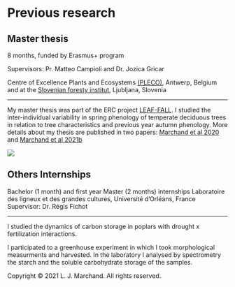 #  
# 
# __Previous research__

##
##
## Master thesis 
8 months, funded by Erasmus+ program 

Supervisors: Pr. Matteo Campioli and Dr. Jozica Gricar 

Centre of Excellence Plants and Ecosystems [(PLECO)](https://www.uantwerpen.be/en/research-groups/pleco/), Antwerp, Belgium and at the [Slovenian foresty institut](https://www.gozdis.si/en/), Ljubljana, Slovenia   

---------------- 

My master thesis was part of the ERC project [LEAF-FALL](https://www.uantwerpen.be/en/research-groups/pleco/research/research-projects/erc-grants/erc-grant-leaf-fall/). I studied the inter-individual variability in spring phenology of temperate deciduous trees in relation to tree characteristics and previous year autumn phenology. More details about my thesis are published in two papers: [Marchand et al 2020](https://doi.org/10.1016/j.agrformet.2020.108031)  and [Marchand et al 2021b](https://doi.org/10.1093/treephys/tpaa171)


 ![](C:/Users/loren/Documents/R/my_project/Image6.png)
  
 
## 
## Others Internships
 
Bachelor (1 month) and first year Master (2 months) internships 
Laboratoire des ligneux et des grandes cultures, Université d'Orléans, France 
Supervisor: Dr. Régis Fichot

---------------

I studied the dynamics of carbon storage in poplars with drought x fertilization interactions.

I participated to a greenhouse experiment in which I took morphological measurments and harvested. In the laboratory I analysed by spectrometry the starch and the soluble carbohydrate storage of the samples. 

<p>Copyright &copy; 2021 L. J. Marchand. All rights reserved.</p>
